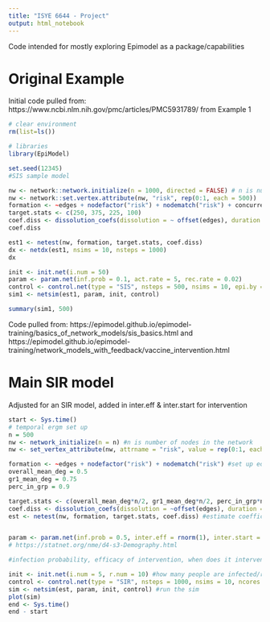 ---
title: "ISYE 6644 - Project"
output: html_notebook
---
Code intended for mostly exploring Epimodel as a package/capabilities

# Original Example
Initial code pulled from: https://www.ncbi.nlm.nih.gov/pmc/articles/PMC5931789/
from Example 1

```{r init, warning=FALSE, message=FALSE}
# clear environment
rm(list=ls())

# libraries
library(EpiModel)
```


```{r}
set.seed(12345)
#SIS sample model

nw <- network::network.initialize(n = 1000, directed = FALSE) # n is number of nodes
nw <- network::set.vertex.attribute(nw, "risk", rep(0:1, each = 500))
formation <- ~edges + nodefactor("risk") + nodematch("risk") + concurrent
target.stats <- c(250, 375, 225, 100)
coef.diss <- dissolution_coefs(dissolution = ~ offset(edges), duration = 80)
coef.diss

```
```{r}
est1 <- netest(nw, formation, target.stats, coef.diss)
dx <- netdx(est1, nsims = 10, nsteps = 1000)
dx
```

```{r}
init <- init.net(i.num = 50)
param <- param.net(inf.prob = 0.1, act.rate = 5, rec.rate = 0.02)
control <- control.net(type = "SIS", nsteps = 500, nsims = 10, epi.by = "risk")
sim1 <- netsim(est1, param, init, control)
```

```{r}
summary(sim1, 500)
```
Code pulled from: https://epimodel.github.io/epimodel-training/basics_of_network_models/sis_basics.html and https://epimodel.github.io/epimodel-training/network_models_with_feedback/vaccine_intervention.html

# Main SIR model

Adjusted for an SIR model, added in inter.eff & inter.start for intervention

```{r}
start <- Sys.time()
# temporal ergm set up
n = 500
nw <- network_initialize(n = n) #n is number of nodes in the network
nw <- set_vertex_attribute(nw, attrname = "risk", value = rep(0:1, each = 250)) # add risk attribute (essentially mark 2 groups)

formation <- ~edges + nodefactor("risk") + nodematch("risk") #set up edges and risk factor for nodes
overall_mean_deg = 0.5
gr1_mean_deg = 0.75
perc_in_grp = 0.9

target.stats <- c(overall_mean_deg*n/2, gr1_mean_deg*n/2, perc_in_grp*n/4) #goal of edges, need to decide on mean degree
coef.diss <- dissolution_coefs(dissolution = ~offset(edges), duration = 20, d.rate = 0.001) # need to work on this
est <- netest(nw, formation, target.stats, coef.diss) #estimate coefficients of the network


param <- param.net(inf.prob = 0.5, inter.eff = rnorm(1), inter.start = 500, rec.rate = 0.02) #di.rate = 0.001, ds.rate = 0.001, dr.rate = 0.001, a.rate = 0.001 for average mortality
# https://statnet.org/nme/d4-s3-Demography.html

#infection probability, efficacy of intervention, when does it intervene

init <- init.net(i.num = 5, r.num = 10) #how many people are infected/recovered at the start
control <- control.net(type = "SIR", nsteps = 1000, nsims = 10, ncores = 5) #simulation parameters
sim <- netsim(est, param, init, control) #run the sim
plot(sim)
end <- Sys.time()
end - start
```



